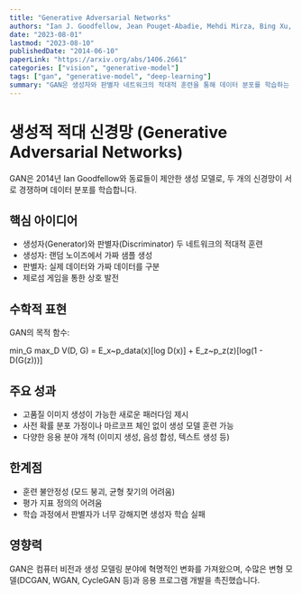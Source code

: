 ```yaml
---
title: "Generative Adversarial Networks"
authors: "Ian J. Goodfellow, Jean Pouget-Abadie, Mehdi Mirza, Bing Xu, David Warde-Farley, Sherjil Ozair, Aaron Courville, Yoshua Bengio"
date: "2023-08-01"
lastmod: "2023-08-10"
publishedDate: "2014-06-10"
paperLink: "https://arxiv.org/abs/1406.2661"
categories: ["vision", "generative-model"]
tags: ["gan", "generative-model", "deep-learning"]
summary: "GAN은 생성자와 판별자 네트워크의 적대적 훈련을 통해 데이터 분포를 학습하는 혁신적인 생성 모델입니다."
---
```


# 생성적 적대 신경망 (Generative Adversarial Networks)

GAN은 2014년 Ian Goodfellow와 동료들이 제안한 생성 모델로, 두 개의 신경망이 서로 경쟁하며 데이터 분포를 학습합니다.

## 핵심 아이디어

- 생성자(Generator)와 판별자(Discriminator) 두 네트워크의 적대적 훈련
- 생성자: 랜덤 노이즈에서 가짜 샘플 생성
- 판별자: 실제 데이터와 가짜 데이터를 구분
- 제로섬 게임을 통한 상호 발전

## 수학적 표현

GAN의 목적 함수:

min_G max_D V(D, G) = E_x~p_data(x)[log D(x)] + E_z~p_z(z)[log(1 - D(G(z)))]

## 주요 성과

- 고품질 이미지 생성이 가능한 새로운 패러다임 제시
- 사전 확률 분포 가정이나 마르코프 체인 없이 생성 모델 훈련 가능
- 다양한 응용 분야 개척 (이미지 생성, 음성 합성, 텍스트 생성 등)

## 한계점

- 훈련 불안정성 (모드 붕괴, 균형 찾기의 어려움)
- 평가 지표 정의의 어려움
- 학습 과정에서 판별자가 너무 강해지면 생성자 학습 실패

## 영향력

GAN은 컴퓨터 비전과 생성 모델링 분야에 혁명적인 변화를 가져왔으며, 수많은 변형 모델(DCGAN, WGAN, CycleGAN 등)과 응용 프로그램 개발을 촉진했습니다. 